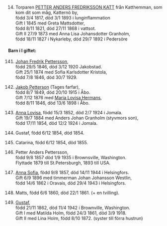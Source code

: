 \newpage
\renewcommand\partcontent{PETTERSON 1817-1944}

\hypertarget{14}{}

14. Torparen [PETTER ANDERS FREDRIKSSON KATT](#1) från Katthemman, som kom dit som måg, Katternö by,  
  född 3/4 1817, död 3/1 1893 i lunginflammation  
  Gift I 1845 med Greta Mattsdotter,  
  född 8/11 1821, död 27/11 1868 i vattsot.  
  Gift II 27/9 1873 med Anna Lisa Johansdotter Granholm,  
  född 18/11 1827 i Nykarleby, död 29/7 1892 i Pedersöre

#### Barn i I giftet:

141. [Johan Fredrik Pettersson](#141),  
  född 29/5 1846, död 3/12 1920 Jakobstad.  
  Gift 25/1 1874 med Sofia Karlsdotter Kristola,  
  född 7/8 1846, död 30/7 1929.

142. [Jakob Petterson](#142) (Tages farfar),  
  född 8/7 1849, död 20/10 1915 i Åbo.  
  Gift 7/12 1876 med [Maria Lovisa Hermans](#h13),  
  född 8/11 1846, död 13/6 1898 i Åbo.  

143. [Anna Lovisa](#143), född 15/3 1852, död 2/7 1924 i Jomala.  
  Gift 19/7 1884 med Anders Johan Granholm (styvmors son),  
  född 17/11 1854, död 12/2 1924 i Jomala.

144. Gustaf, född 6/12 1854, död 1854.

145. Catarina, född 6/12 1854, död 1855.

146. Petter Anders Pettersson,  
  född 9/8 1857 död 1/9 1935 i Brownsville, Washington.  
  Flyttade 1879 till St.Petersburgh, 1893 till USA.  

147. [Anna Sofia](#147), född 9/8 1857, död 14/11 1944 i Helsingfors.  
  Gift 6/9 1896 med timmerman Johan Johansson Westlin,  
  född 14/6 1862 i Oravais, död 29/4 1943 i Helsingfors.

148. Matts, född 6/6 1860, död 22/1 1861. (+ en tvilling).

149. [Gustaf](#149),  
  född 21/11 1862, död 11/4 1942 i Brownville, Washington.  
  Gift I med Matilda Holm, född 24/3 1861, död 3/9 1918.  
  Gift II med Lina Holm, född  8/10 1872. (syster till förra hustrun)
